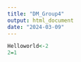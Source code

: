 ```yaml
---
title: "DM_Group4"
output: html_document
date: "2024-03-09"
---
```


```r
Helloworld<-2
2=1

```


